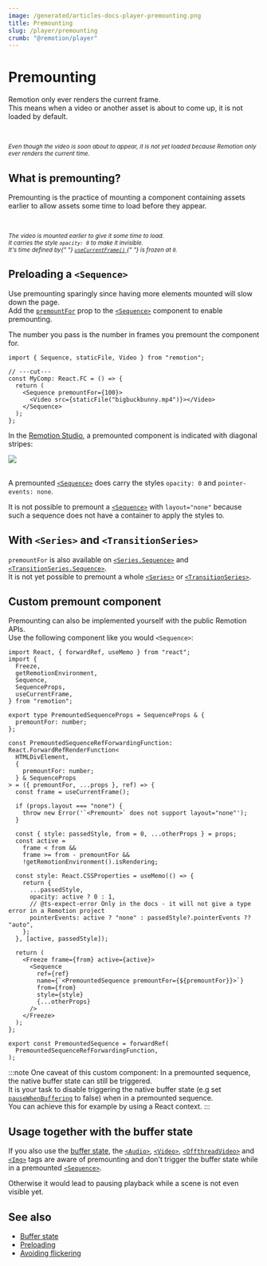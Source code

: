 ```yaml
---
image: /generated/articles-docs-player-premounting.png
title: Premounting
slug: /player/premounting
crumb: "@remotion/player"
---
```



# Premounting<AvailableFrom v="4.0.140"/>

Remotion only ever renders the current frame.  
This means when a video or another asset is about to come up, it is not loaded by default.

<NoPremounting />
<br />
<p style={{ lineHeight: 1.2 }}>
  <sub>
    <em>
      Even though the video is soon about to appear, it is not yet loaded
      because Remotion only ever renders the current time.
    </em>
  </sub>
</p>

## What is premounting?

Premounting is the practice of mounting a component containing assets earlier to allow assets some time to load before they appear.

<Premounting />
<br />
<p style={{ lineHeight: 1.2 }}>
  <sub>
    <em>
      The video is mounted earlier to give it some time to load.
      <br />
      It carries the style <code>opacity: 0</code> to make it invisible.
      <br />
      It's time defined by{" "}
      <a href="/docs/use-current-frame">
        <code>useCurrentFrame()</code>
      </a>{" "}
      is frozen at <code>0</code>.
    </em>
  </sub>
</p>

## Preloading a `<Sequence>`

Use premounting sparingly since having more elements mounted will slow down the page.  
Add the [`premountFor`](/docs/sequence#premountfor) prop to the [`<Sequence>`](/docs/sequence) component to enable premounting.

The number you pass is the number in frames you premount the component for.

```tsx twoslash title="Premounted.tsx"
import { Sequence, staticFile, Video } from "remotion";

// ---cut---
const MyComp: React.FC = () => {
  return (
    <Sequence premountFor={100}>
      <Video src={staticFile("bigbuckbunny.mp4")}></Video>
    </Sequence>
  );
};
```

In the [Remotion Studio](/docs/studio), a premounted component is indicated with diagonal stripes:

<img src="/img/premount.png" />
<br />
<br />

A premounted [`<Sequence>`](/docs/sequence) does carry the styles `opacity: 0` and `pointer-events: none`.

It is not possible to premount a [`<Sequence>`](/docs/sequence) with `layout="none"` because such a sequence does not have a container to apply the styles to.

## With `<Series>` and `<TransitionSeries>`

`premountFor` is also available on [`<Series.Sequence>`](/docs/series) and [`<TransitionSeries.Sequence>`](/docs/transitions/transitionseries).  
It is not yet possible to premount a whole [`<Series>`](/docs/series) or [`<TransitionSeries>`](/docs/transitions/transitionseries).

## Custom premount component

Premounting can also be implemented yourself with the public Remotion APIs.  
Use the following component like you would `<Sequence>`:

```tsx twoslash title="PremountedSequence.tsx"
import React, { forwardRef, useMemo } from "react";
import {
  Freeze,
  getRemotionEnvironment,
  Sequence,
  SequenceProps,
  useCurrentFrame,
} from "remotion";

export type PremountedSequenceProps = SequenceProps & {
  premountFor: number;
};

const PremountedSequenceRefForwardingFunction: React.ForwardRefRenderFunction<
  HTMLDivElement,
  {
    premountFor: number;
  } & SequenceProps
> = ({ premountFor, ...props }, ref) => {
  const frame = useCurrentFrame();

  if (props.layout === "none") {
    throw new Error('`<Premount>` does not support layout="none"');
  }

  const { style: passedStyle, from = 0, ...otherProps } = props;
  const active =
    frame < from &&
    frame >= from - premountFor &&
    !getRemotionEnvironment().isRendering;

  const style: React.CSSProperties = useMemo(() => {
    return {
      ...passedStyle,
      opacity: active ? 0 : 1,
      // @ts-expect-error Only in the docs - it will not give a type error in a Remotion project
      pointerEvents: active ? "none" : passedStyle?.pointerEvents ?? "auto",
    };
  }, [active, passedStyle]);

  return (
    <Freeze frame={from} active={active}>
      <Sequence
        ref={ref}
        name={`<PremountedSequence premountFor={${premountFor}}>`}
        from={from}
        style={style}
        {...otherProps}
      />
    </Freeze>
  );
};

export const PremountedSequence = forwardRef(
  PremountedSequenceRefForwardingFunction,
);
```

:::note
One caveat of this custom component: In a premounted sequence, the native buffer state can still be triggered.  
It is your task to disable triggering the native buffer state (e.g set [`pauseWhenBuffering`](/docs/offthreadvideo#pausewhenbuffering) to false) when in a premounted sequence.  
You can achieve this for example by using a React context.
:::

## Usage together with the buffer state

If you also use the [buffer state](/docs/player/buffer-state), the [`<Audio>`](/docs/audio#pausewhenbuffering), [`<Video>`](/docs/video#pausewhenbuffering), [`<OffthreadVideo>`](/docs/offthreadvideo#pausewhenbuffering) and [`<Img>`](/docs/img#pausewhenloading) tags are aware of premounting and don't trigger the buffer state while in a premounted [`<Sequence>`](/docs/sequence).

Otherwise it would lead to pausing playback while a scene is not even visible yet.

## See also

- [Buffer state](/docs/player/buffer-state)
- [Preloading](/docs/player/preloading)
- [Avoiding flickering](/docs/troubleshooting/player-flicker)
